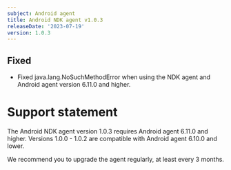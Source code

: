 ```yaml
---
subject: Android agent
title: Android NDK agent v1.0.3
releaseDate: '2023-07-19'
version: 1.0.3
---
```


## Fixed

* Fixed java.lang.NoSuchMethodError when using the NDK agent and Android agent version 6.11.0 and higher.

# Support statement

The Android NDK agent version 1.0.3 requires Android agent 6.11.0 and higher. Versions 1.0.0 - 1.0.2 are compatible with Android agent 6.10.0 and lower.

We recommend you to upgrade the agent regularly, at least every 3 months.
